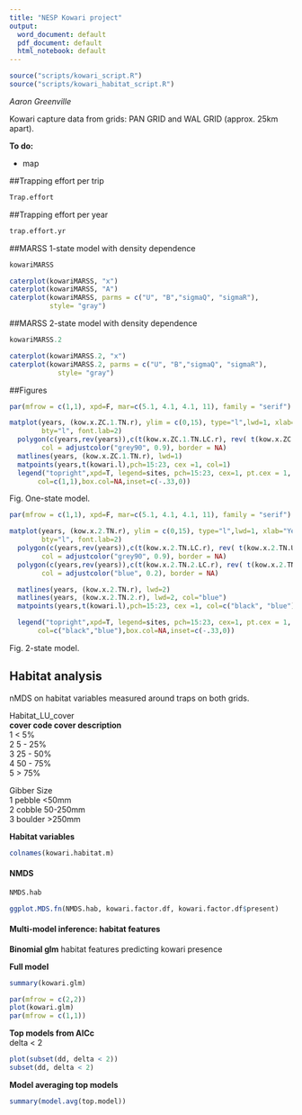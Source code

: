 ```yaml
---
title: "NESP Kowari project"
output:
  word_document: default
  pdf_document: default
  html_notebook: default
---
```

```r
source("scripts/kowari_script.R")
source("scripts/kowari_habitat_script.R")
```

*Aaron Greenville*  


Kowari capture data from grids: PAN GRID and WAL GRID (approx. 25km apart).  

**To do:**  

* map  

  
##Trapping effort per trip
```r
Trap.effort
```

##Trapping effort per year
```r
trap.effort.yr
```

##MARSS 1-state model with density dependence
```r
kowariMARSS
```

```r
caterplot(kowariMARSS, "x")
caterplot(kowariMARSS, "A")
caterplot(kowariMARSS, parms = c("U", "B","sigmaQ", "sigmaR"),
          style= "gray")

```


##MARSS 2-state model with density dependence
```r
kowariMARSS.2
```

```r
caterplot(kowariMARSS.2, "x")
caterplot(kowariMARSS.2, parms = c("U", "B","sigmaQ", "sigmaR"),
            style= "gray")  
```


##Figures
```r
par(mfrow = c(1,1), xpd=F, mar=c(5.1, 4.1, 4.1, 11), family = "serif")

matplot(years, (kow.x.ZC.1.TN.r), ylim = c(0,15), type="l",lwd=1, xlab="Year", ylab="Captures (100 trap nights)",
        bty="l", font.lab=2)
  polygon(c(years,rev(years)),c(t(kow.x.ZC.1.TN.LC.r), rev( t(kow.x.ZC.1.TN.UC.r))) ,
        col = adjustcolor("grey90", 0.9), border = NA)
  matlines(years, (kow.x.ZC.1.TN.r), lwd=1)
  matpoints(years,t(kowari.l),pch=15:23, cex =1, col=1)
  legend("topright",xpd=T, legend=sites, pch=15:23, cex=1, pt.cex = 1,
       col=c(1,1),box.col=NA,inset=c(-.33,0))
```
Fig. One-state model.

```r
par(mfrow = c(1,1), xpd=F, mar=c(5.1, 4.1, 4.1, 11), family = "serif")

matplot(years, (kow.x.2.TN.r), ylim = c(0,15), type="l",lwd=1, xlab="Year", ylab="Captures (100 trap nights)",
        bty="l", font.lab=2)
  polygon(c(years,rev(years)),c(t(kow.x.2.TN.LC.r), rev( t(kow.x.2.TN.UC.r))) ,
        col = adjustcolor("grey90", 0.9), border = NA)
  polygon(c(years,rev(years)),c(t(kow.x.2.TN.2.LC.r), rev( t(kow.x.2.TN.2.UC.r))) ,
        col = adjustcolor("blue", 0.2), border = NA)

  matlines(years, (kow.x.2.TN.r), lwd=2)
  matlines(years, (kow.x.2.TN.2.r), lwd=2, col="blue")
  matpoints(years,t(kowari.l),pch=15:23, cex =1, col=c("black", "blue"))

  legend("topright",xpd=T, legend=sites, pch=15:23, cex=1, pt.cex = 1,
       col=c("black","blue"),box.col=NA,inset=c(-.33,0))
```

Fig. 2-state model.

## Habitat analysis  

nMDS on habitat variables measured around traps on both grids.  

Habitat_LU_cover  
**cover code cover description**  
 1	< 5%  
 2	5 - 25%  
 3	25 - 50%  
 4	50 - 75%  
 5	> 75%  
 
 Gibber Size  	
 1	pebble <50mm  
 2	cobble 50-250mm  
 3	boulder >250mm  

**Habitat variables**
```r
colnames(kowari.habitat.m)
```

#### NMDS
```r
NMDS.hab
```

```r
ggplot.MDS.fn(NMDS.hab, kowari.factor.df, kowari.factor.df$present)
```

#### Multi-model inference: habitat features  

**Binomial glm**
habitat features predicting kowari presence  

**Full model**
```r
summary(kowari.glm)

par(mfrow = c(2,2))
plot(kowari.glm)
par(mfrow = c(1,1))
```

**Top models from AICc**  
delta < 2

```r
plot(subset(dd, delta < 2))
subset(dd, delta < 2)
```

**Model averaging top models**
```r
summary(model.avg(top.model))
```

